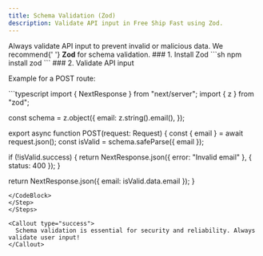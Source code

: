 ```yaml
---
title: Schema Validation (Zod)
description: Validate API input in Free Ship Fast using Zod.
---
```



<Callout type='info'>
	Always validate API input to prevent invalid or malicious data. We recommend{' '}
	<b>Zod</b> for schema validation.
</Callout>

<Steps>
<Step>
### 1. Install Zod

<CodeBlock title="Terminal" lang="sh">
```sh
npm install zod
```
</CodeBlock>
</Step>
<Step>
### 2. Validate API input

Example for a POST route:

<CodeBlock title="app/api/user/route.ts" lang="typescript">
```typescript
import { NextResponse } from "next/server";
import { z } from "zod";

const schema = z.object({
email: z.string().email(),
});

export async function POST(request: Request) {
  const { email } = await request.json();
  const isValid = schema.safeParse({ email });

if (!isValid.success) {
return NextResponse.json({ error: "Invalid email" }, { status: 400 });
}

return NextResponse.json({ email: isValid.data.email });
}

```
</CodeBlock>
</Step>
</Steps>

<Callout type="success">
  Schema validation is essential for security and reliability. Always validate user input!
</Callout>
```
